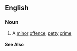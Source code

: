 ==English==
===Noun===
# {{law}} A [[minor]] [[offence]], [[petty]] [[crime]]

====See Also====
{{pedialite}}